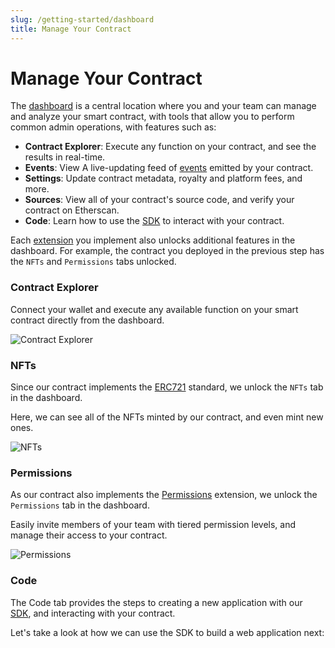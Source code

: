 ```yaml
---
slug: /getting-started/dashboard
title: Manage Your Contract
---
```



# Manage Your Contract

The [dashboard](/dashboard) is a central location where you and your team can manage and analyze your smart contract,
with tools that allow you to perform common admin operations, with features such as:

- **Contract Explorer**: Execute any function on your contract, and see the results in real-time.
- **Events**: View A live-updating feed of [events](https://docs.soliditylang.org/en/v0.8.17/contracts.html#events) emitted by your contract.
- **Settings**: Update contract metadata, royalty and platform fees, and more.
- **Sources**: View all of your contract's source code, and verify your contract on Etherscan.
- **Code**: Learn how to use the [SDK](/sdk) to interact with your contract.

Each [extension](/solidity/extensions) you implement also unlocks additional features in the dashboard. For example,
the contract you deployed in the previous step has the `NFTs` and `Permissions` tabs unlocked.

### Contract Explorer

Connect your wallet and execute any available function on your smart contract directly from the dashboard.

![Contract Explorer](./assets/explorer.png)

### NFTs

Since our contract implements the [ERC721](/solidity/interfaces/erc721) standard, we unlock the `NFTs` tab in the dashboard.

Here, we can see all of the NFTs minted by our contract, and even mint new ones.

![NFTs](./assets/nfts-tab.png)

### Permissions

As our contract also implements the [Permissions](/solidity/extension-contracts/permissions) extension, we unlock the `Permissions` tab in the dashboard.

Easily invite members of your team with tiered permission levels, and manage their access to your contract.

![Permissions](./assets/permissions-tab.png)

### Code

The Code tab provides the steps to creating a new application with our [SDK](/sdk), and interacting with your contract.

Let's take a look at how we can use the SDK to build a web application next:

<div className="row" style={{ marginBottom: 16 }}>
  <div className="col col--12" style={{ padding: 8, paddingBottom: 0 }}>
    <QuickstartCard
      name="Next Up: Build An Application with the SDK"
      link="/getting-started/apps"
      image="/assets/product/sdk.png"
    />
  </div>
</div>
